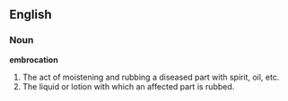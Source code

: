 ==English==

===Noun===

'''embrocation'''

#The act of moistening and rubbing a diseased part with spirit, oil, etc.
#The liquid or lotion with which an affected part is rubbed.